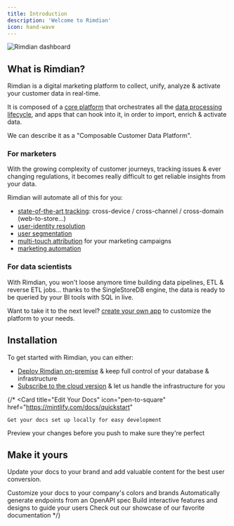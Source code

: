 ```yaml
---
title: Introduction
description: 'Welcome to Rimdian'
icon: hand-wave
---
```


<Frame>
<img
  src="/images/dashboard.jpg"
  alt="Rimdian dashboard"
/>
</Frame>

## What is Rimdian?

Rimdian is a digital marketing platform to collect, unify, analyze & activate your customer data in real-time.

It is composed of a [core platform](/architecture) that orchestrates all the [data processing lifecycle](data-lifecycle), and apps that can hook into it, in order to import, enrich & activate data.

We can describe it as a "Composable Customer Data Platform".

### For marketers

With the growing complexity of customer journeys, tracking issues & ever changing regulations, it becomes really difficult to get reliable insights from your data.

Rimdian will automate all of this for you:

- [state-of-the-art tracking](/receipes/cross-device-reconciliation): cross-device / cross-channel / cross-domain (web-to-store...)
- [user-identity resolution](/user-identity-resolution)
- [user segmentation](/user-segmentation)
- [multi-touch attribution](/multi-touch-attribution) for your marketing campaigns
- [marketing automation](/marketing-automation)


### For data scientists

With Rimdian, you won't loose anymore time building data pipelines, ETL & reverse ETL jobs... thanks to the SingleStoreDB engine, the data is ready to be queried by your BI tools with SQL in live.

Want to take it to the next level? [create your own app](/apps-development/getting-started) to customize the platform to your needs.

## Installation

To get started with Rimdian, you can either:

- [Deploy Rimdian on-premise](/on-premise-deployment/checklist) & keep full control of your database & infrastructure
- [Subscribe to the cloud version](https://www.rimdian.com) & let us handle the infrastructure for you

{/* <CardGroup cols={2}>
  <Card
    title="Edit Your Docs"
    icon="pen-to-square"
    href="https://mintlify.com/docs/quickstart"
  >
    Get your docs set up locally for easy development
  </Card>
  <Card
    title="Preview Changes"
    icon="image"
    href="https://mintlify.com/docs/development"
  >
    Preview your changes before you push to make sure they're perfect
  </Card>
</CardGroup>

## Make it yours

Update your docs to your brand and add valuable content for the best user conversion.

<CardGroup cols={2}>
  <Card
    title="Customize Style"
    icon="palette"
    href="https://mintlify.com/docs/settings/global"
  >
    Customize your docs to your company's colors and brands
  </Card>
  <Card
    title="Reference APIs"
    icon="code"
    href="https://mintlify.com/docs/api-playground/openapi"
  >
    Automatically generate endpoints from an OpenAPI spec
  </Card>
  <Card
    title="Add Components"
    icon="screwdriver-wrench"
    href="https://mintlify.com/docs/components/accordion"
  >
    Build interactive features and designs to guide your users
  </Card>
  <Card
    title="Get Inspiration"
    icon="stars"
    href="https://mintlify.com/customers"
  >
    Check out our showcase of our favorite documentation
  </Card>
</CardGroup> */}
